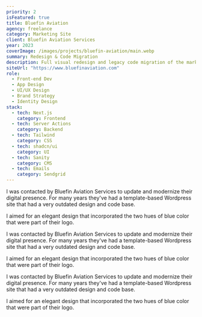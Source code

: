 ```yaml
---
priority: 2
isFeatured: true
title: Bluefin Aviation
agency: freelance
category: Marketing Site
client: Bluefin Aviation Services
year: 2023
coverImage: /images/projects/bluefin-aviation/main.webp
summary: Redesign & Code Migration
description: Full visual redesign and legacy code migration of the marketing website for the aviation company Bluefin Aviation Services.
siteUrl: "https://www.bluefinaviation.com"
role:
  - Front-end Dev
  - App Design
  - UI/UX Design
  - Brand Strategy
  - Identity Design
stack:
  - tech: Next.js
    category: Frontend
  - tech: Server Actions
    category: Backend
  - tech: Tailwind
    category: CSS
  - tech: shadcn/ui
    category: UI
  - tech: Sanity
    category: CMS
  - tech: Emails
    category: Sendgrid
---
```


I was contacted by Bluefin Aviation Services to update and modernize their digital presence. For many years they've had a template-based Wordpress site that had a very outdated design and code base.

I aimed for an elegant design that incorporated the two hues of blue color that were part of their logo.

I was contacted by Bluefin Aviation Services to update and modernize their digital presence. For many years they've had a template-based Wordpress site that had a very outdated design and code base.

I aimed for an elegant design that incorporated the two hues of blue color that were part of their logo.

I was contacted by Bluefin Aviation Services to update and modernize their digital presence. For many years they've had a template-based Wordpress site that had a very outdated design and code base.

I aimed for an elegant design that incorporated the two hues of blue color that were part of their logo.
